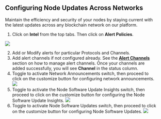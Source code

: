 ## Configuring Node Updates Across Networks

Maintain the efficiency and security of your nodes by staying current with the latest updates across any blockchain network on our platform.

1. Click on **Intel** from the top tabs. Then click on **Alert Policies**.


![](/images/networkintel11.png)

2. Add or Modify alerts for particular Protocols and Channels.
3. Add alert channels if not configured already. See the **[Alert Channels](https://scale3labs.com/docs/channels/introduction)** section on how to manage alert channels. Once your channels are added successfully, you will see **Channel** in the status column.
4.  Toggle to activate Network Announcements switch, then proceed to click on the customize button for configuring network announcements.
![](/images/intel01.png)
5. Toggle to activate the Node Software Update Insights switch, then proceed to click on the customize button for configuring the Node Software Update Insights.
![](/images/intel02.png)
6. Toggle to activate Node Software Updates switch, then proceed to click on the customize button for configuring Node Software Updates.
![](/images/intel03.png)


